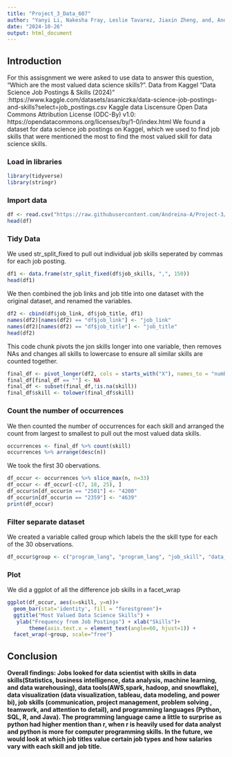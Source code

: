 ---
title: "Project_3_Data_607"
author: "Yanyi Li, Nakesha Fray, Leslie Tavarez, Jiaxin Zheng, and, Andreina Arias"
date: "2024-10-26"
output: html_document
---
## Introduction

For this assisgnment we were asked to use data to answer this question, “Which are the most valued data science skills?”.
Data from Kaggel "Data Science Job Postings & Skills (2024)" :https://www.kaggle.com/datasets/asaniczka/data-science-job-postings-and-skills?select=job_postings.csv Kaggle data Liscensure Open Data Commons Attribution License (ODC-By) v1.0: https://opendatacommons.org/licenses/by/1-0/index.html
We found a dataset for data science job postings on Kaggel, which we used to find job skills that were mentioned the most to find the most valued skill for data science skills.

### Load in libraries
```{r message=FALSE, warning=FALSE}
library(tidyverse)
library(stringr)
```


### Import data
```{r}
df <- read.csv("https://raw.githubusercontent.com/Andreina-A/Project-3/refs/heads/main/Data_merged.csv")
head(df)
```

### Tidy Data
We used str_split_fixed to pull out individual job skills seperated by commas for each job posting.
```{r}
df1 <- data.frame(str_split_fixed(df$job_skills, ",", 150))
head(df1)
```

We then combined the job links and job title into one dataset with the original dataset, and renamed the variables.
```{r}
df2 <- cbind(df$job_link, df$job_title, df1)
names(df2)[names(df2) == "df$job_link"] <- "job_link"
names(df2)[names(df2) == "df$job_title"] <- "job_title"
head(df2)
```

This code chunk pivots the jon skills longer into one variable, then removes NAs and changes all skills to lowercase to ensure all similar skills are counted together.
```{r}
final_df <- pivot_longer(df2, cols = starts_with("X"), names_to = "number", values_to = "skill")
final_df[final_df == ""] <- NA
final_df <- subset(final_df,!is.na(skill))
final_df$skill <- tolower(final_df$skill)
```

### Count the number of occurrences

We then counted the number of occurrences for each skill and arranged the count from largest to smallest to pull out the most valued data skills.
```{r}
occurrences <- final_df %>% count(skill)
occurrences %>% arrange(desc(n))
```

We took the first 30 obervations.
```{r}
df_occur <- occurrences %>% slice_max(n, n=33)
df_occur <- df_occur[-c(7, 18, 25), ]
df_occur$n[df_occur$n == "2501"] <- "4200"
df_occur$n[df_occur$n == "2359"] <- "4639"
print(df_occur)
```


### Filter separate dataset
We created a variable called group which labels the the skill type for each of the 30 observations.
```{r}
df_occur$group <- c("program_lang", "program_lang", "job_skill", "data_skill", "data_visual", "data_skill", "data_visual", "data_tools", "job_skill", "program_lang", "data_visual", "job_skill", "data_tools", "data_skill", "program_lang", "job_skill", "data_skill", "data_skill", "data_skill", "data_skill", "job_skill", "job_skill", "data_tools", "data_skill", "data_skill", "data_tools", "data_visual", "data_skill", "data_skill", "data_skill")
```

### Plot
We did a ggplot of all the difference job skills in a facet_wrap

```{r}
ggplot(df_occur, aes(x=skill, y=n))+
  geom_bar(stat='identity', fill = "forestgreen")+
  ggtitle("Most Valued Data Science Skills") +
   ylab("Frequency from Job Postings") + xlab("Skills")+
       theme(axis.text.x = element_text(angle=60, hjust=1)) +
  facet_wrap(~group, scale="free")
```

## Conclusion

**Overall findings: Jobs looked for data scientist with skills in data skills(Statistics, business intelligence, data analysis, machine learning, and data warehousing), data tools(AWS,spark, hadoop, and snowflake), data visualization (data visualization, tableau, data modeling, and power bi), job skills (communication, project management, problem solving , teamwork, and attention to detail), and programming languages (Python, SQL, R, and Java). The programming language came a little to surprise as python had higher mention than r, when r is heavily used for data analyst and python is more for computer programming skills. In the future, we would look at which job titles value certain job types and how salaries vary with each skill and job title.**
